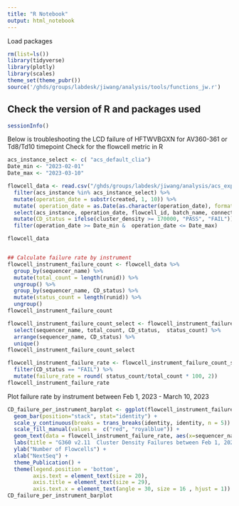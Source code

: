 ```yaml
---
title: "R Notebook"
output: html_notebook
---
```


Load packages
```r
rm(list=ls())
library(tidyverse)
library(plotly)
library(scales)
theme_set(theme_pubr())
source('/ghds/groups/labdesk/jiwang/analysis/tools/functions_jw.r')
```

## Check the version of R and packages used
```r
sessionInfo()
```

Below  is troubleshooting the LCD failure of HFTWVBGXN for AV360-361 or Td8/Td10 timepoint
Check for the flowcell metric in R
```r
acs_instance_select <- c( "acs_default_clia")
Date_min <- "2023-02-01"
Date_max <- "2023-03-10"

flowcell_data <- read.csv("/ghds/groups/labdesk/jiwang/analysis/acs_exports/20230320_omni_g360_flowcells.csv") %>%
  filter(acs_instance %in% acs_instance_select) %>% 
  mutate(operation_date = substr(created, 1, 10)) %>% 
  mutate( operation_date = as.Date(as.character(operation_date), format = "%Y-%m-%d")) %>% 
  select(acs_instance, operation_date, flowcell_id, batch_name, connection_id, sequencer_name, runid,  cluster_density,pf_cluster_density, qscore_1, qscore_2) %>%
  mutate(CD_status = ifelse(cluster_density >= 170000, "PASS", "FAIL")) %>% 
  filter(operation_date >= Date_min &  operation_date <= Date_max) 

flowcell_data 


## Calculate failure rate by instrument 
flowcell_instrument_failure_count <- flowcell_data %>% 
  group_by(sequencer_name) %>% 
  mutate(total_count = length(runid)) %>% 
  ungroup() %>% 
  group_by(sequencer_name, CD_status) %>% 
  mutate(status_count = length(runid)) %>% 
  ungroup() 
flowcell_instrument_failure_count

flowcell_instrument_failure_count_select <- flowcell_instrument_failure_count %>% 
  select(sequencer_name, total_count, CD_status,  status_count) %>% 
  arrange(sequencer_name, CD_status) %>% 
  unique() 
flowcell_instrument_failure_count_select

flowcell_instrument_failure_rate <- flowcell_instrument_failure_count_select %>%
  filter(CD_status == "FAIL") %>% 
  mutate(failure_rate = round( status_count/total_count * 100, 2))
flowcell_instrument_failure_rate
```

Plot failure rate by instrument between Feb 1, 2023 - March 10, 2023
```r
CD_failure_per_instrument_barplot <- ggplot(flowcell_instrument_failure_count_select, aes(x=sequencer_name, y = status_count, fill = CD_status)) +
  geom_bar(position="stack", stat="identity") +
  scale_y_continuous(breaks = trans_breaks(identity, identity, n = 5)) +
  scale_fill_manual(values =  c("red", "royalblue")) +
  geom_text(data = flowcell_instrument_failure_rate, aes(x=sequencer_name, y = total_count*1.1, label =  paste0(status_count, "FC\n",  failure_rate, "%", sep = "")), color = "black",  size = 6) +
  labs(title = "G360 v2.11  Cluster Density Failures between Feb 1, 2023 - Mar 10 2023", fill = "G360 Cluster Density Status") +
  ylab("Number of Flowcells") +
  xlab("NextSeq") +
  theme_Publication() +
  theme(legend.position = 'bottom',
        axis.text = element_text(size = 20),
        axis.title = element_text(size = 29),
        axis.text.x = element_text(angle = 30, size = 16 , hjust = 1))
CD_failure_per_instrument_barplot 
```


